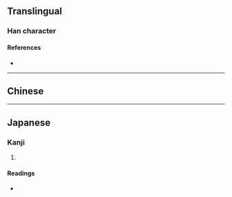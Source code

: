 {{character info/new}}
==Translingual==

===Han character===
{{Han char|rn=9|rad=人|as=10|sn=12|four=|canj=OYRI|ids=⿰亻討}}

====References====
* {{Han ref|kx=0113.310|dkj=00976|dj=0242.040|hdz=10204.070|uh=50A0|ud=20640}}

----

==Chinese==
{{zh-see|伐|a}}

----

==Japanese==

===Kanji===
{{ja-kanji|grade=|rs=人10}}

# {{defn|lang=ja|sort=人10}}

====Readings====
* {{ja-readings|on=[[はつ]] (hatsu), [[ぼち]] (bochi)|kun=[[そむく]] (somuku), [[うつ]] (utsu)}}